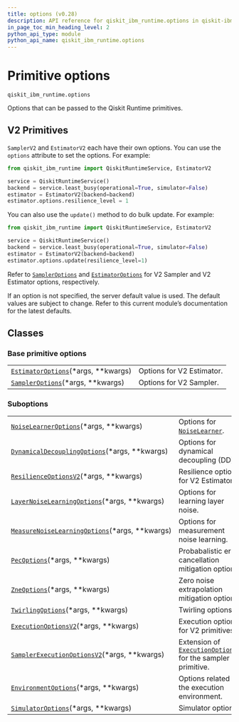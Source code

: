 ```yaml
---
title: options (v0.28)
description: API reference for qiskit_ibm_runtime.options in qiskit-ibm-runtime v0.28
in_page_toc_min_heading_level: 2
python_api_type: module
python_api_name: qiskit_ibm_runtime.options
---
```


<span id="primitive-options-qiskit-ibm-runtime-options" />

<span id="module-qiskit_ibm_runtime.options" />

# Primitive options

`qiskit_ibm_runtime.options`

Options that can be passed to the Qiskit Runtime primitives.

## V2 Primitives

`SamplerV2` and `EstimatorV2` each have their own options. You can use the `options` attribute to set the options. For example:

```python
from qiskit_ibm_runtime import QiskitRuntimeService, EstimatorV2

service = QiskitRuntimeService()
backend = service.least_busy(operational=True, simulator=False)
estimator = EstimatorV2(backend=backend)
estimator.options.resilience_level = 1
```

You can also use the `update()` method to do bulk update. For example:

```python
from qiskit_ibm_runtime import QiskitRuntimeService, EstimatorV2

service = QiskitRuntimeService()
backend = service.least_busy(operational=True, simulator=False)
estimator = EstimatorV2(backend=backend)
estimator.options.update(resilience_level=1)
```

Refer to [`SamplerOptions`](qiskit_ibm_runtime.options.SamplerOptions "qiskit_ibm_runtime.options.SamplerOptions") and [`EstimatorOptions`](qiskit_ibm_runtime.options.EstimatorOptions "qiskit_ibm_runtime.options.EstimatorOptions") for V2 Sampler and V2 Estimator options, respectively.

<Admonition title="Note" type="note">
  If an option is not specified, the server default value is used. The default values are subject to change. Refer to this current module’s documentation for the latest defaults.
</Admonition>

## Classes

### Base primitive options

|                                                                                                                                     |                           |
| ----------------------------------------------------------------------------------------------------------------------------------- | ------------------------- |
| [`EstimatorOptions`](qiskit_ibm_runtime.options.EstimatorOptions "qiskit_ibm_runtime.options.EstimatorOptions")(\*args, \*\*kwargs) | Options for V2 Estimator. |
| [`SamplerOptions`](qiskit_ibm_runtime.options.SamplerOptions "qiskit_ibm_runtime.options.SamplerOptions")(\*args, \*\*kwargs)       | Options for V2 Sampler.   |

### Suboptions

|                                                                                                                                                                      |                                                                                                                                                               |
| -------------------------------------------------------------------------------------------------------------------------------------------------------------------- | ------------------------------------------------------------------------------------------------------------------------------------------------------------- |
| [`NoiseLearnerOptions`](qiskit_ibm_runtime.options.NoiseLearnerOptions "qiskit_ibm_runtime.options.NoiseLearnerOptions")(\*args, \*\*kwargs)                         | Options for [`NoiseLearner`](qiskit_ibm_runtime.noise_learner.NoiseLearner "qiskit_ibm_runtime.noise_learner.NoiseLearner").                                  |
| [`DynamicalDecouplingOptions`](qiskit_ibm_runtime.options.DynamicalDecouplingOptions "qiskit_ibm_runtime.options.DynamicalDecouplingOptions")(\*args, \*\*kwargs)    | Options for dynamical decoupling (DD).                                                                                                                        |
| [`ResilienceOptionsV2`](qiskit_ibm_runtime.options.ResilienceOptionsV2 "qiskit_ibm_runtime.options.ResilienceOptionsV2")(\*args, \*\*kwargs)                         | Resilience options for V2 Estimator.                                                                                                                          |
| [`LayerNoiseLearningOptions`](qiskit_ibm_runtime.options.LayerNoiseLearningOptions "qiskit_ibm_runtime.options.LayerNoiseLearningOptions")(\*args, \*\*kwargs)       | Options for learning layer noise.                                                                                                                             |
| [`MeasureNoiseLearningOptions`](qiskit_ibm_runtime.options.MeasureNoiseLearningOptions "qiskit_ibm_runtime.options.MeasureNoiseLearningOptions")(\*args, \*\*kwargs) | Options for measurement noise learning.                                                                                                                       |
| [`PecOptions`](qiskit_ibm_runtime.options.PecOptions "qiskit_ibm_runtime.options.PecOptions")(\*args, \*\*kwargs)                                                    | Probabalistic error cancellation mitigation options.                                                                                                          |
| [`ZneOptions`](qiskit_ibm_runtime.options.ZneOptions "qiskit_ibm_runtime.options.ZneOptions")(\*args, \*\*kwargs)                                                    | Zero noise extrapolation mitigation options.                                                                                                                  |
| [`TwirlingOptions`](qiskit_ibm_runtime.options.TwirlingOptions "qiskit_ibm_runtime.options.TwirlingOptions")(\*args, \*\*kwargs)                                     | Twirling options.                                                                                                                                             |
| [`ExecutionOptionsV2`](qiskit_ibm_runtime.options.ExecutionOptionsV2 "qiskit_ibm_runtime.options.ExecutionOptionsV2")(\*args, \*\*kwargs)                            | Execution options for V2 primitives.                                                                                                                          |
| [`SamplerExecutionOptionsV2`](qiskit_ibm_runtime.options.SamplerExecutionOptionsV2 "qiskit_ibm_runtime.options.SamplerExecutionOptionsV2")(\*args, \*\*kwargs)       | Extension of [`ExecutionOptionsV2`](qiskit_ibm_runtime.options.ExecutionOptionsV2 "qiskit_ibm_runtime.options.ExecutionOptionsV2") for the sampler primitive. |
| [`EnvironmentOptions`](qiskit_ibm_runtime.options.EnvironmentOptions "qiskit_ibm_runtime.options.EnvironmentOptions")(\*args, \*\*kwargs)                            | Options related to the execution environment.                                                                                                                 |
| [`SimulatorOptions`](qiskit_ibm_runtime.options.SimulatorOptions "qiskit_ibm_runtime.options.SimulatorOptions")(\*args, \*\*kwargs)                                  | Simulator options.                                                                                                                                            |

